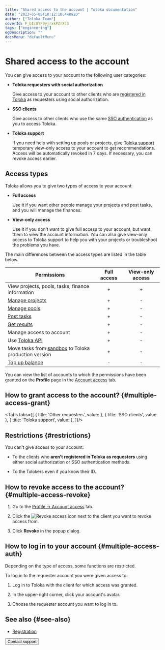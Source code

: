 ```yaml
---
title: "Shared access to the account | Toloka documentation"
date: "2023-05-05T10:12:18.440920"
author: ["Toloka Team"]
coverId: F_bIcOYF9yjrxkPZrXc3
tags: ["engineering"]
ogDescription: ""
docsMenu: "defaultMenu"
---
```



# Shared access to the account

You can give access to your account to the following user categories:

- **Toloka requesters with social authorization**

    Give access to your account to other clients who are [registered in Toloka](/docs/guide/access) as requesters using social authorization.

- **SSO clients**

    Give access to other clients who use the same [SSO authentication](/docs/guide/sso/authentication) as you to access Toloka.

- **Toloka support**

    If you need help with setting up pools or projects, give [Toloka support](/docs/guide/troubleshooting/support?form-source=guide-multiple-access) temporary view-only access to your account to get recommendations. Access will be automatically revoked in 7 days. If necessary, you can revoke access earlier.

## Access types

Toloka allows you to give two types of access to your account:

- **Full access**

    Use it if you want other people manage your projects and post tasks, and you will manage the finances.

- **View-only access**

    Use it if you don't want to give full access to your account, but want them to view the account information. You can also give view-only access to Toloka support to help you with your projects or troubleshoot the problems you have.

The main differences between the access types are listed in the table below.

Permissions | Full access | View-only access
----------- | :---------: | :--------------:
View projects, pools, tasks, finance information | + | +
[Manage projects](/docs/guide/project) | + | -
[Manage pools](/docs/guide/pool) | + | -
[Post tasks](/docs/guide/task_upload) | + | -
[Get results](/docs/guide/result-of-eval) | + | -
Manage access to account | + | -
Use [Toloka API](https://toloka.ai/docs/api/api-reference/) | + | -
Move tasks from [sandbox](/docs/guide/sandbox) to Toloka production version | + | -
[Top up balance](/docs/guide/refill) | - | -

You can view the list of accounts to which the permissions have been granted on the **Profile** page in the [Account access](https://platform.toloka.ai/requester/profile/access) tab.

## How to grant access to the account? {#multiple-access-grant}

<Tabs tabs={[
  { title: 'Other requesters', value: <MultipleAccessList1/> },
  { title: 'SSO clients', value: <MultipleAccessList2/> },
  { title: 'Toloka support', value: <MultipleAccessList3/> },
]}/>

## Restrictions {#restrictions}

You can't give access to your account:

- To the clients who **aren't registered in Toloka as requesters** using either social authorization or SSO authentication methods.

- To the Tolokers even if you know their ID.

## How to revoke access to the account? {#multiple-access-revoke}

1. Go to the [Profile → Account access](https://platform.toloka.ai/requester/profile/access) tab.

1. Click the <img src="https://tlkfrontprod.azureedge.net/portal-production/static/uploaded/images/1683219667531/1683219667531_original_svg.svg" alt="Revoke access" /> icon next to the client you want to revoke access from.

1. Click **Revoke** in the popup dialog.

## How to log in to your account {#multiple-access-auth}

<Note mode="restriction" title="Restriction">

Depending on the type of access, some functions are restricted.

</Note>

To log in to the requester account you were given access to:

1. Log in to Toloka with the client for which access was granted.

1. In the upper-right corner, click your account's avatar.

1. Choose the requester account you want to log in to.

## See also {#see-also}

- [Registration](/docs/guide/access)

<Button themeColor="light" view="default" size="l" type="link" url="/docs/guide/troubleshooting/support?form-source=guide-multiple-access">Contact support</Button>
